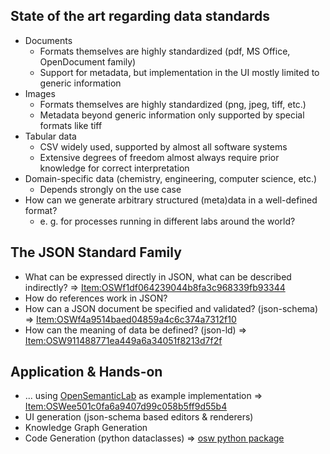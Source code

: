
== State of the art regarding data standards ==

* Documents
** Formats themselves are highly standardized (pdf, MS Office, OpenDocument family)
** Support for metadata, but implementation in the UI mostly limited to generic information
* Images
** Formats themselves are highly standardized (png, jpeg, tiff, etc.)
** Metadata beyond generic information only supported by special formats like tiff
* Tabular data
** CSV widely used, supported by almost all software systems
** Extensive degrees of freedom almost always require prior knowledge for correct interpretation
* Domain-specific data (chemistry, engineering, computer science, etc.)
** Depends strongly on the use case
* How can we generate arbitrary structured (meta)data in a well-defined format?
** e. g. for processes running in different labs around the world?

== The JSON Standard Family ==

* What can be expressed directly in JSON, what can be described indirectly? => [[Item:OSWf1df064239044b8fa3c968339fb93344]]
* How do references work in JSON?
* How can a JSON document be specified and validated? (json-schema) => [[Item:OSWf4a9514baed04859a4c6c374a7312f10]]
* How can the meaning of data be defined? (json-ld) => [[Item:OSW911488771ea449a6a34051f8213d7f2f]]

{{Template:ELN/Editor/Graph
| file_name = graph-01
| page_name = Item:OSW70b4d6464c1d44a887eb86e3b39b8751
| root = Item:OSW911488771ea449a6a34051f8213d7f2f
| properties = HasPart; HasRequiredPredecessor; HasOptionalPredecessor; HasRecommendedSuccessor; -HasRequiredPredecessor; -HasOptionalPredecessor; -HasRecommendedSuccessor; HasImage
| depth = 5
| full_width = 0
| edit = 0
| edge_labels = 0
}}

== Application & Hands-on  ==

* ... using [https://github.com/OpenSemanticLab OpenSemanticLab] as example implementation => [[Item:OSWee501c0fa6a9407d99c058b5ff9d55b4]]
* UI generation (json-schema based editors & renderers)
* Knowledge Graph Generation
* Code Generation (python dataclasses) => [https://github.com/OpenSemanticLab/osw-python osw python package]
